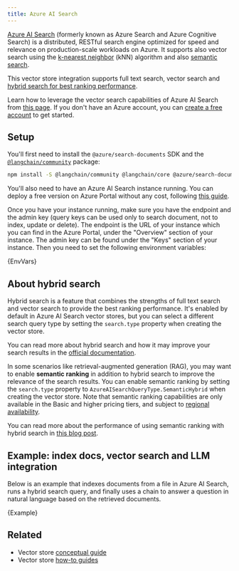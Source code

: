 ```yaml
---
title: Azure AI Search
---
```


[Azure AI Search](https://azure.microsoft.com/products/ai-services/ai-search) (formerly known as Azure Search and Azure Cognitive Search) is a distributed, RESTful search engine optimized for speed and relevance on production-scale workloads on Azure. It supports also vector search using the [k-nearest neighbor](https://en.wikipedia.org/wiki/Nearest_neighbor_search) (kNN) algorithm and also [semantic search](https://learn.microsoft.com/azure/search/semantic-search-overview).

This vector store integration supports full text search, vector search and [hybrid search for best ranking performance](https://techcommunity.microsoft.com/t5/ai-azure-ai-services-blog/azure-cognitive-search-outperforming-vector-search-with-hybrid/ba-p/3929167).

Learn how to leverage the vector search capabilities of Azure AI Search from [this page](https://learn.microsoft.com/azure/search/vector-search-overview). If you don't have an Azure account, you can [create a free account](https://azure.microsoft.com/free/) to get started.

## Setup

You'll first need to install the `@azure/search-documents` SDK and the [`@langchain/community`](https://www.npmjs.com/package/@langchain/community) package:


<IntegrationInstallTooltip></IntegrationInstallTooltip>

```bash npm2yarn
npm install -S @langchain/community @langchain/core @azure/search-documents
```

You'll also need to have an Azure AI Search instance running. You can deploy a free version on Azure Portal without any cost, following [this guide](https://learn.microsoft.com/azure/search/search-create-service-portal).

Once you have your instance running, make sure you have the endpoint and the admin key (query keys can be used only to search document, not to index, update or delete). The endpoint is the URL of your instance which you can find in the Azure Portal, under the "Overview" section of your instance. The admin key can be found under the "Keys" section of your instance. Then you need to set the following environment variables:


<CodeBlock language="text">{EnvVars}</CodeBlock>

## About hybrid search

Hybrid search is a feature that combines the strengths of full text search and vector search to provide the best ranking performance. It's enabled by default in Azure AI Search vector stores, but you can select a different search query type by setting the `search.type` property when creating the vector store.

You can read more about hybrid search and how it may improve your search results in the [official documentation](https://learn.microsoft.com/azure/search/hybrid-search-overview).

In some scenarios like retrieval-augmented generation (RAG), you may want to enable **semantic ranking** in addition to hybrid search to improve the relevance of the search results. You can enable semantic ranking by setting the `search.type` property to `AzureAISearchQueryType.SemanticHybrid` when creating the vector store.
Note that semantic ranking capabilities are only available in the Basic and higher pricing tiers, and subject to [regional availability](https://azure.microsoft.com/en-us/explore/global-infrastructure/products-by-region/?products=search).

You can read more about the performance of using semantic ranking with hybrid search in [this blog post](https://techcommunity.microsoft.com/t5/ai-azure-ai-services-blog/azure-cognitive-search-outperforming-vector-search-with-hybrid/ba-p/3929167).

## Example: index docs, vector search and LLM integration

Below is an example that indexes documents from a file in Azure AI Search, runs a hybrid search query, and finally uses a chain to answer a question in natural language based on the retrieved documents.


<CodeBlock language="typescript">{Example}</CodeBlock>

## Related

- Vector store [conceptual guide](/oss/python/concepts/#vectorstores)
- Vector store [how-to guides](/oss/python/how-to/#vectorstores)
